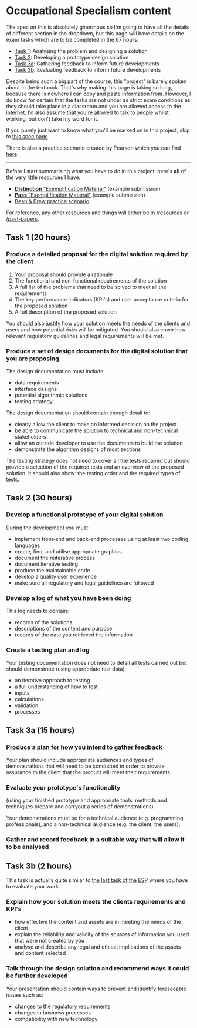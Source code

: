 # Occupational Specialism content

The spec on this is absolutely ginormous so I'm going to have all the details of different section in the dropdown, but this page will have details on the exam tasks which are to be completed in the 67 hours.

- [Task 1](#task-1-20-hours): Analysing the problem and designing a solution
- [Task 2](#task-2-30-hours): Developing a prototype design solution
- [Task 3a](#task-3a-15-hours): Gathering feedback to inform future developments
- [Task 3b](#task-3b-2-hours): Evaluating feedback to inform future developments

Despite being such a big part of the course, this "project" is barely spoken about in the textbook. That's why making this page is taking so long, because there is nowhere I can copy and paste information from. However, I do know for certain that the tasks are not under as strict exam conditions as they should take place in a classroom and you are allowed access to the internet. I'd also assume that you're allowed to talk to people whilst working, but don't take my word for it.

If you purely just want to know what you'll be marked on in this project, skip to [this spec page](/spec/osc-section-1).

There is also a practice scenario created by Pearson which you can find [here](/bean-and-brew-scenario).

---

Before I start summarising what you have to do in this project, here's **all** of the very little resources I have:
- [**Distinction** "Exemplification Material"](/osc/t-level-exemplification-os-digital-distinction.pdf) (example submission)
- [**Pass** "Exemplification Material"](/osc/t-level-exemplification-os-digital-pass-draft.pdf) (example submission)
- [Bean & Brew practice scenario](/bean-and-brew-scenario)

For reference, any other resources and things will either be in [/resources](/resources) or [/past-papers](/past-papers).


## Task 1 (20 hours)

### Produce a detailed proposal for the digital solution required by the client
1. Your proposal should provide a rationale
2. The functional and non-functional requirements of the solution
3. A full list of the problems that need to be solved to meet all the requirements
4. The key performance indicators (KPI's) and user acceptance criteria for the proposed solution
5. A full description of the proposed solution

You should also justify how your solution meets the needs of the clients and users and how potential risks will be mitigated. You should also cover how relevant regulatory guidelines and legal requirements will be met.

### Produce a set of design documents for the digital solution that you are proposing
The design documentation must include:
- data requirements
- interface designs
- potential algorithmic solutions
- testing strategy

The design documentation should contain enough detail to:
- clearly allow the client to make an informed decision on the project
- be able to communicate the solution to technical and non-technical stakeholders
- allow an outside developer to use the documents to build the solution
- demonstrate the algorithm designs of most sections

The testing strategy does not need to cover all the tests required but should provide a selection of the required tests and an overview of the proposed solution. It should also show: the testing order and the required types of tests.


## Task 2 (30 hours)

### Develop a functional prototype of your digital solution

During the development you must:
- implement front-end and back-end processes using at least two coding languages
- create, find, and utilise appropriate graphics
- document the reiterative process
- document iterative testing
- produce the maintainable code
- develop a quality user experience
- make sure all regulatory and legal guidelines are followed

### Develop a log of what you have been doing
This log needs to contain:
- records of the solutions
- descriptions of the content and purpose
- records of the date you retrieved the information

### Create a testing plan and log
Your testing documentation does not need to detail all tests carried out but should demonstrate (using appropriate test data):
- an iterative approach to testing
- a full understanding of how to test
- inputs
- calculations
- validation
- processes


## Task 3a (15 hours)

### Produce a plan for how you intend to gather feedback
Your plan should include appropriate audiences and types of demonstrations that will need to be conducted in order to provide assurance to the client that the product will meet their requirements.

### Evaluate your prototype's functionality
(using your finished prototype and appropriate tools, methods and techniques prepare and carryout a series of demonstrations)

Your demonstrations must be for a technical audience (e.g. programming professionals), and a non-technical audience (e.g. the client, the users).

### Gather and record feedback in a suitable way that will allow it to be analysed


## Task 3b (2 hours)

This task is actually quite similar to [the last task of the ESP](/esp/task-4b) where you have to evaluate your work.

### Explain how your solution meets the clients requirements and KPI's
- how effective the content and assets are in meeting the needs of the client
- explain the reliability and validity of the sources of information you used that were not created by you
- analyse and describe any legal and ethical implications of the assets and content selected

### Talk through the design solution and recommend ways it could be further developed
Your presentation should contain ways to prevent and identify foreseeable issues such as:
- changes to the regulatory requirements
- changes in business processes
- compatibility with new technology
